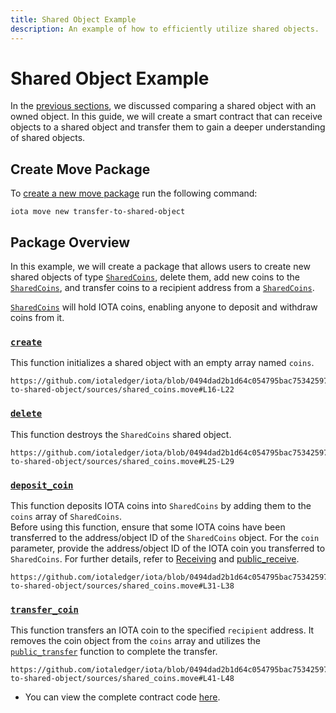 ```yaml
---
title: Shared Object Example
description: An example of how to efficiently utilize shared objects.
---
```


# Shared Object Example

In the [previous sections](./shared-owned.mdx), we discussed comparing a shared object with an owned object. In this guide, we will create a smart contract that can receive objects to a shared object and transfer them to gain a deeper understanding of shared objects.

## Create Move Package

To [create a new move package](../../getting-started/create-a-package.mdx) run the following command:

```shell
iota move new transfer-to-shared-object
```
## Package Overview

In this example, we will create a package that allows users to create new shared objects of type [`SharedCoins`](https://github.com/iotaledger/iota/blob/0494dad2b1d64c054795bac75342597e2eda1e9a/examples/move/transfer-to-shared-object/sources/shared_coins.move#L11-L14), delete them, add new coins to the [`SharedCoins`](https://github.com/iotaledger/iota/blob/0494dad2b1d64c054795bac75342597e2eda1e9a/examples/move/transfer-to-shared-object/sources/shared_coins.move#L11-L14), and transfer coins to a recipient address from a [`SharedCoins`](https://github.com/iotaledger/iota/blob/0494dad2b1d64c054795bac75342597e2eda1e9a/examples/move/transfer-to-shared-object/sources/shared_coins.move#L11-L14).  

[`SharedCoins`](https://github.com/iotaledger/iota/blob/0494dad2b1d64c054795bac75342597e2eda1e9a/examples/move/transfer-to-shared-object/sources/shared_coins.move#L11-L14) will hold IOTA coins, enabling anyone to deposit and withdraw coins from it.

### [`create`](https://github.com/iotaledger/iota/blob/0494dad2b1d64c054795bac75342597e2eda1e9a/examples/move/transfer-to-shared-object/sources/shared_coins.move#L16-L22)

This function initializes a shared object with an empty array named `coins`.

```move reference
https://github.com/iotaledger/iota/blob/0494dad2b1d64c054795bac75342597e2eda1e9a/examples/move/transfer-to-shared-object/sources/shared_coins.move#L16-L22
```

### [`delete`](https://github.com/iotaledger/iota/blob/0494dad2b1d64c054795bac75342597e2eda1e9a/examples/move/transfer-to-shared-object/sources/shared_coins.move#L25-L29)

This function destroys the `SharedCoins` shared object.

```move reference
https://github.com/iotaledger/iota/blob/0494dad2b1d64c054795bac75342597e2eda1e9a/examples/move/transfer-to-shared-object/sources/shared_coins.move#L25-L29
```

### [`deposit_coin`](https://github.com/iotaledger/iota/blob/0494dad2b1d64c054795bac75342597e2eda1e9a/examples/move/transfer-to-shared-object/sources/shared_coins.move#L31-L38)

This function deposits IOTA coins into `SharedCoins` by adding them to the `coins` array of `SharedCoins`.  
Before using this function, ensure that some IOTA coins have been transferred to the address/object ID of the `SharedCoins` object.
For the `coin` parameter, provide the address/object ID of the IOTA coin you transferred to `SharedCoins`. For further details, refer to [Receiving](../../../references/framework/iota/transfer.mdx#iota_transfer_Receiving) and [public_receive](../../../references/framework/iota/transfer.mdx#function-public_receive).

```move reference
https://github.com/iotaledger/iota/blob/0494dad2b1d64c054795bac75342597e2eda1e9a/examples/move/transfer-to-shared-object/sources/shared_coins.move#L31-L38
```

### [`transfer_coin`](https://github.com/iotaledger/iota/blob/0494dad2b1d64c054795bac75342597e2eda1e9a/examples/move/transfer-to-shared-object/sources/shared_coins.move#L41-L48)

This function transfers an IOTA coin to the specified `recipient` address. It removes the coin object from the `coins` array and utilizes the [`public_transfer`](../../../references/framework/iota/transfer.mdx#function-public_transfer) function to complete the transfer.

```move reference
https://github.com/iotaledger/iota/blob/0494dad2b1d64c054795bac75342597e2eda1e9a/examples/move/transfer-to-shared-object/sources/shared_coins.move#L41-L48
```
- You can view the complete contract code [here](https://github.com/iotaledger/iota/blob/0494dad2b1d64c054795bac75342597e2eda1e9a/examples/move/transfer-to-shared-object/sources/shared_coins.move).

